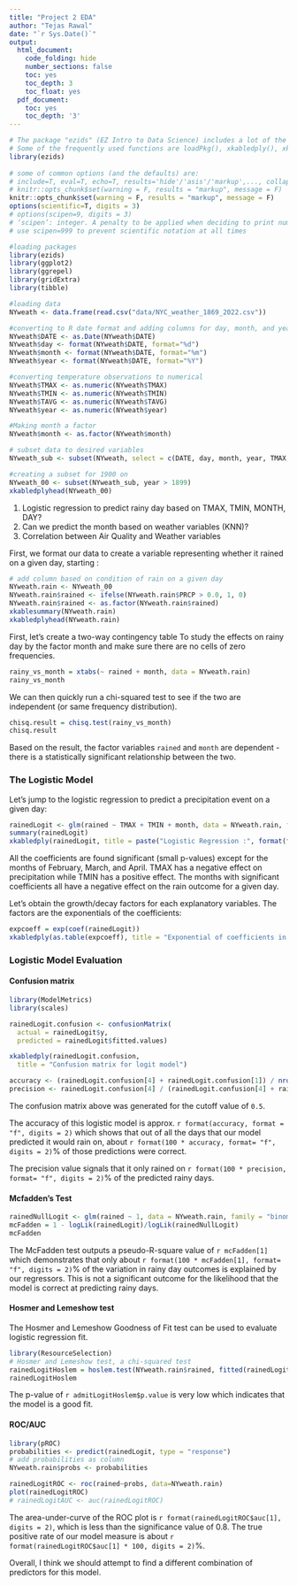```yaml
---
title: "Project 2 EDA"
author: "Tejas Rawal"
date: "`r Sys.Date()`"
output:
  html_document:
    code_folding: hide
    number_sections: false
    toc: yes
    toc_depth: 3
    toc_float: yes
  pdf_document:
    toc: yes
    toc_depth: '3'
---
```


```r
# The package "ezids" (EZ Intro to Data Science) includes a lot of the helper functions we developed for the course. 
# Some of the frequently used functions are loadPkg(), xkabledply(), xkablesummary(), uzscale(), etc.
library(ezids)
 
# some of common options (and the defaults) are: 
# include=T, eval=T, echo=T, results='hide'/'asis'/'markup',..., collapse=F, warning=T, message=T, error=T, cache=T, fig.width=6, fig.height=4, fig.dim=c(6,4) #inches, fig.align='left'/'center','right', 
# knitr::opts_chunk$set(warning = F, results = "markup", message = F)
knitr::opts_chunk$set(warning = F, results = "markup", message = F)
options(scientific=T, digits = 3) 
# options(scipen=9, digits = 3) 
# ‘scipen’: integer. A penalty to be applied when deciding to print numeric values in fixed or exponential notation.  Positive values bias towards fixed and negative towards scientific notation: fixed notation will be preferred unless it is more than ‘scipen’ digits wider.
# use scipen=999 to prevent scientific notation at all times
```

```r
#loading packages 
library(ezids)
library(ggplot2)
library(ggrepel)
library(gridExtra)
library(tibble)

#loading data 
NYweath <- data.frame(read.csv("data/NYC_weather_1869_2022.csv"))

#converting to R date format and adding columns for day, month, and year
NYweath$DATE <- as.Date(NYweath$DATE)
NYweath$day <- format(NYweath$DATE, format="%d")
NYweath$month <- format(NYweath$DATE, format="%m")
NYweath$year <- format(NYweath$DATE, format="%Y")

#converting temperature observations to numerical
NYweath$TMAX <- as.numeric(NYweath$TMAX)
NYweath$TMIN <- as.numeric(NYweath$TMIN)
NYweath$TAVG <- as.numeric(NYweath$TAVG)
NYweath$year <- as.numeric(NYweath$year)

#Making month a factor
NYweath$month <- as.factor(NYweath$month)

# subset data to desired variables
NYweath_sub <- subset(NYweath, select = c(DATE, day, month, year, TMAX, TMIN, TAVG, PRCP, SNOW)) 

#creating a subset for 1900 on
NYweath_00 <- subset(NYweath_sub, year > 1899)
xkabledplyhead(NYweath_00)
```


1. Logistic regression to predict rainy day based on TMAX, TMIN, MONTH, DAY?  
2. Can we predict the month based on weather variables (KNN)?  
2. Correlation between Air Quality and Weather variables  

First, we format our data to create a variable representing whether it rained on a given day, starting :

```r
# add column based on condition of rain on a given day
NYweath.rain <- NYweath_00
NYweath.rain$rained <- ifelse(NYweath.rain$PRCP > 0.0, 1, 0)
NYweath.rain$rained <- as.factor(NYweath.rain$rained)
xkablesummary(NYweath.rain)
xkabledplyhead(NYweath.rain)
```

First, let's create a two-way contingency table To study the effects on rainy day by the factor month and make sure there are no cells of zero frequencies.  

```r
rainy_vs_month = xtabs(~ rained + month, data = NYweath.rain)
rainy_vs_month
```

We can then quickly run a chi-squared test to see if the two are independent (or same frequency distribution).  
```r
chisq.result = chisq.test(rainy_vs_month)
chisq.result
```

Based on the result, the factor variables `rained` and `month` are dependent - there is a statistically significant relationship between the two.  

### The Logistic Model

Let's jump to the logistic regression to predict a precipitation event on a given day:

```r
rainedLogit <- glm(rained ~ TMAX + TMIN + month, data = NYweath.rain, family = "binomial")
summary(rainedLogit)
xkabledply(rainedLogit, title = paste("Logistic Regression :", format(formula(rainedLogit)) ))
```

All the coefficients are found significant (small p-values) except for the months of February, March, and April. TMAX has a negative effect on precipitation while TMIN has a positive effect. The months with significant coefficients all have a negative effect on the rain outcome for a given day.

Let's obtain the growth/decay factors for each explanatory variables. The factors are the exponentials of the coefficients:   

```r
expcoeff = exp(coef(rainedLogit))
xkabledply(as.table(expcoeff), title = "Exponential of coefficients in rained Logit Reg")
```

### Logistic Model Evaluation

#### Confusion matrix
```r
library(ModelMetrics)
library(scales)

rainedLogit.confusion <- confusionMatrix(
  actual = rainedLogit$y,
  predicted = rainedLogit$fitted.values)

xkabledply(rainedLogit.confusion,
  title = "Confusion matrix for logit model")

accuracy <- (rainedLogit.confusion[4] + rainedLogit.confusion[1]) / nrow(NYweath.rain)
precision <- rainedLogit.confusion[4] / (rainedLogit.confusion[4] + rainedLogit.confusion[3])
```

The confusion matrix above was generated for the cutoff value of `0.5`.  

The accuracy of this logistic model is approx. `r format(accuracy, format = "f", digits = 2)` which shows that out of all the days that our model predicted it would rain on, about `r format(100 * accuracy, format= "f", digits = 2)`% of those predictions were correct.  

The precision value signals that it only rained on `r format(100 * precision, format= "f", digits = 2)`% of the predicted rainy days.  

#### Mcfadden's Test
```r
rainedNullLogit <- glm(rained ~ 1, data = NYweath.rain, family = "binomial")
mcFadden = 1 - logLik(rainedLogit)/logLik(rainedNullLogit)
mcFadden
```

The McFadden test outputs a pseudo-R-square value of `r mcFadden[1]` which demonstrates that only about `r format(100 * mcFadden[1], format= "f", digits = 2)`% of the variation in rainy day outcomes is explained by our regressors. This is not a significant outcome for the likelihood that the model is correct at predicting rainy days.  

#### Hosmer and Lemeshow test  

The Hosmer and Lemeshow Goodness of Fit test can be used to evaluate logistic regression fit. 

```r
library(ResourceSelection)
# Hosmer and Lemeshow test, a chi-squared test
rainedLogitHoslem = hoslem.test(NYweath.rain$rained, fitted(rainedLogit))
rainedLogitHoslem
```

The p-value of `r admitLogitHoslem$p.value` is very low which indicates that the model is a good fit.

#### ROC/AUC
```r
library(pROC)
probabilities <- predict(rainedLogit, type = "response")
# add probabilities as column
NYweath.rain$probs <- probabilities

rainedLogitROC <- roc(rained~probs, data=NYweath.rain)
plot(rainedLogitROC)
# rainedLogitAUC <- auc(rainedLogitROC)
```

The area-under-curve of the ROC plot is `r format(rainedLogitROC$auc[1], digits = 2)`, which is less than the significance value of 0.8. The true positive rate of our model measure is about `r format(rainedLogitROC$auc[1] * 100, digits = 2)`%.  

Overall, I think we should attempt to find a different combination of predictors for this model.  
